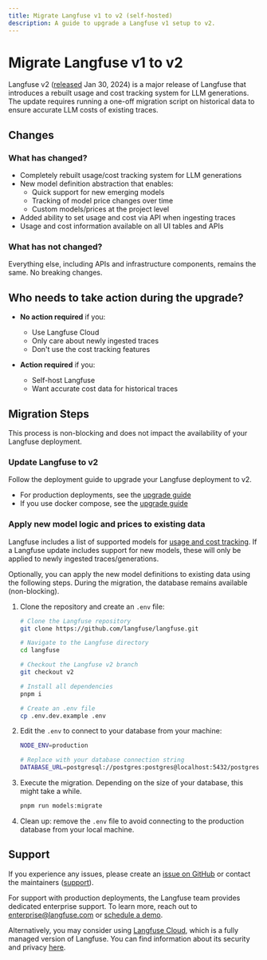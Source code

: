 ```yaml
---
title: Migrate Langfuse v1 to v2 (self-hosted)
description: A guide to upgrade a Langfuse v1 setup to v2.
---
```


# Migrate Langfuse v1 to v2

Langfuse v2 ([released](https://github.com/langfuse/langfuse/releases/tag/v2.0.0) Jan 30, 2024) is a major release of Langfuse that introduces a rebuilt usage and cost tracking system for LLM generations. The update requires running a one-off migration script on historical data to ensure accurate LLM costs of existing traces.

## Changes

### What has changed?

- Completely rebuilt usage/cost tracking system for LLM generations
- New model definition abstraction that enables:
  - Quick support for new emerging models
  - Tracking of model price changes over time
  - Custom models/prices at the project level
- Added ability to set usage and cost via API when ingesting traces
- Usage and cost information available on all UI tables and APIs

### What has not changed?

Everything else, including APIs and infrastructure components, remains the same. No breaking changes.

## Who needs to take action during the upgrade?

- **No action required** if you:

  - Use Langfuse Cloud
  - Only care about newly ingested traces
  - Don't use the cost tracking features

- **Action required** if you:
  - Self-host Langfuse
  - Want accurate cost data for historical traces

## Migration Steps

<Callout type="info">
  This process is non-blocking and does not impact the availability of your
  Langfuse deployment.
</Callout>

<Steps>

### Update Langfuse to v2

Follow the deployment guide to upgrade your Langfuse deployment to v2.

- For production deployments, see the [upgrade guide](/self-hosting/v2/deployment-guide#update)
- If you use docker compose, see the [upgrade guide](/self-hosting/v2/docker-compose)

### Apply new model logic and prices to existing data

Langfuse includes a list of supported models for [usage and cost tracking](/docs/model-usage-and-cost). If a Langfuse update includes support for new models, these will only be applied to newly ingested traces/generations.

Optionally, you can apply the new model definitions to existing data using the following steps. During the migration, the database remains available (non-blocking).

1. Clone the repository and create an `.env` file:

   ```bash
   # Clone the Langfuse repository
   git clone https://github.com/langfuse/langfuse.git

   # Navigate to the Langfuse directory
   cd langfuse

   # Checkout the Langfuse v2 branch
   git checkout v2

   # Install all dependencies
   pnpm i

   # Create an .env file
   cp .env.dev.example .env
   ```

2. Edit the `.env` to connect to your database from your machine:

   ```bash filename=".env"
   NODE_ENV=production

   # Replace with your database connection string
   DATABASE_URL=postgresql://postgres:postgres@localhost:5432/postgres
   ```

3. Execute the migration. Depending on the size of your database, this might take a while.

   ```bash
   pnpm run models:migrate
   ```

4. Clean up: remove the `.env` file to avoid connecting to the production database from your local machine.

</Steps>

## Support

If you experience any issues, please create an [issue on GitHub](/issues) or contact the maintainers ([support](/support)).

For support with production deployments, the Langfuse team provides dedicated enterprise support. To learn more, reach out to enterprise@langfuse.com or [schedule a demo](/schedule-demo).

Alternatively, you may consider using [Langfuse Cloud](/docs/deployment/cloud), which is a fully managed version of Langfuse. You can find information about its security and privacy [here](/security).
